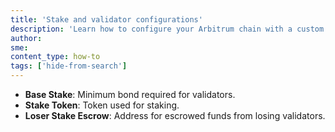 ```yaml
---
title: 'Stake and validator configurations'
description: 'Learn how to configure your Arbitrum chain with a custom stake and validator configurations'
author:
sme:
content_type: how-to
tags: ['hide-from-search']
---
```


- **Base Stake**: Minimum bond required for validators.
- **Stake Token**: Token used for staking.
- **Loser Stake Escrow**: Address for escrowed funds from losing validators.
